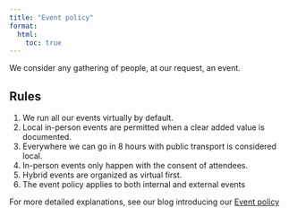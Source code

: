 ```yaml
---
title: "Event policy"
format:
  html:
    toc: true
---
```


We consider any gathering of people, at our request, an event.

## Rules

1. We run all our events virtually by default.
2. Local in-person events are permitted when a clear added value is documented.
3. Everywhere we can go in 8 hours with public transport is considered local.
4. In-person events only happen with the consent of attendees.
5. Hybrid events are organized as virtual first.
6. The event policy applies to both internal and external events

::: {.callout-note}
For more detailed explanations, see our blog introducing our [Event policy](https://libscie.org/introducing-our-event-policy/)
:::

<!-- ## Exceptions

## Scenario's

### Scenario 1

We are invited to do a workshop, for which we are paid. This workshop is taking place  -->